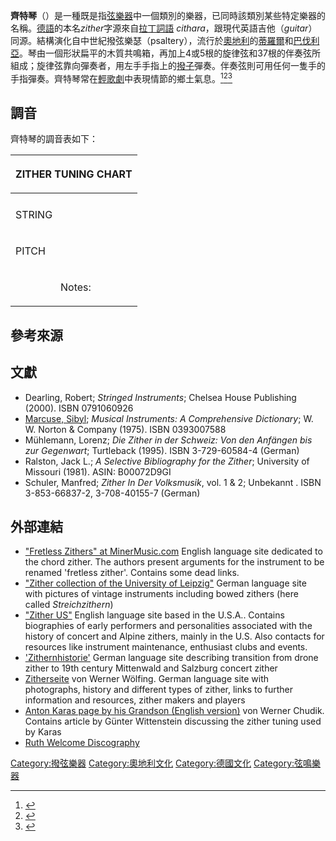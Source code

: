 {{Infobox instrument
|name                  = 齊特琴，锦瑟
|names                 =
|image                 = 2012-03-04-Trachselwald (Foto Dietrich Michael Weidmann) 002.JPG|200px
|image_capt            = 一個典型的齊特琴
|background            = string
|classification        = [[絃樂器|絃樂器]]（一般分類法）<br>[[絃鳴樂器|絃鳴樂器]]（[[霍恩博斯特爾-薩克斯分類法|薩克斯分類法]]）
|hornbostel_sachs      = 314.122-4
|hornbostel_sachs_desc = 絃線橫放、附盒形音箱的全板型齊特琴，使用琴鎚
|developed             = 16至17世紀
|range                 =
|related               = [[箏|箏]]、[[桑圖爾|桑圖爾]]、{{link-en|德西馬琴|Dulcimer}}、{{tsl|hu|Cimbalom|欽巴龍}}
|musicians             =
|builders              =
|midi                  =
|articles              =
}}
{{Listen
| filename = Zither solo from G'schichten aus dem Wienerwald Op.325.ogg
| title = 《維也納森林的故事圓舞曲》齊特琴獨奏 (1:04)
| description = 由[[Musopen|Musopen]]提供
}}

'''齊特琴'''（{{lang-de|'''Zither'''}}）是一種既是指[[弦樂器|弦樂器]]中一個類別的樂器，已同時該類別某些特定樂器的名稱。[[德語|德語]]的本名''zither''字源來自[[拉丁語|拉丁詞語]] ''cithara''，跟現代英語吉他（''guitar''）同源。結構演化自中世紀撥弦樂瑟（psaltery），流行於[[奧地利|奧地利]]的[[蒂羅爾|蒂羅爾]]和[[巴伐利亞|巴伐利亞]]。琴由一個形狀扁平的木質共鳴箱，再加上4或5根的旋律弦和37根的伴奏弦所組成；旋律弦靠向彈奏者，用左手手指上的[[撥子|撥子]]彈奏。伴奏弦則可用任何一隻手的手指彈奏。齊特琴常在[[輕歌劇|輕歌劇]]中表現情節的鄉土氣息。<ref>{{cite web
|title=Strings on a table
|work=Merriam-Webster.com
|publisher=Merriam-Webster
|year=2013
|url=http://www.merriam-webster.com/dictionary/zither
|accessdate=2013-10-26
}}</ref><ref>{{cite web
|title=zither
|work=Dictionary.com Unabridged
|publisher=Random House, Inc.
|year=2013
|url=http://dictionary.reference.com/browse/zither
|accessdate=2013-10-26
}}</ref><ref>{{cite web
|title=zither
|work=Oxford Dictionaries Online
|publisher=Oxford University Press
|year=2013
|url=http://www.oxforddictionaries.com/us/definition/american_english/zither
|accessdate=2013-10-26
}}</ref>

==調音==

齊特琴的調音表如下：
{|class="wikitable collapsible" style="font-size: 73%"
! scope="col 1" colspan="44"| ZITHER TUNING CHART
|-
!scope="col 1" colspan="2"|
! scope="col 1" colspan="5"|FRETTED
! scope="col 1" colspan="37"|UNFRETTED
|-
!scope="col 2" colspan="2" rowspan="2"|STRING
|colspan="5"|Melody
|colspan="12"|Accompaniment
|colspan="12"|Basses
|colspan="13"|Countrabasses
|-
|1
|2
|3
|4
|5
|6
|7
|8
|9
|10
|11
|12
|13
|14
|15
|16
|17
|18
|19
|20
|21
|22
|23
|24
|25
|26
|27
|28
|29
|30
|31
|32
|33
|34
|35
|36
|37
|38
|39
|40
|41
|42
|-
!scope="col 1" rowspan="2"|PITCH
!scope="col 1" |Munich
|A4
|A4
|D4
|G3
|C3
|Eb4
|Bb3
|F4
|C4
|G3
|D4
|A3
|E4
|B3
|F#3
|C#4
|G#3
|Eb3
|Bb2
|F3
|C3
|G2
|D3
|A2
|E3
|B2
|F#2
|C#3
|G#2
|F2
|E2
|Eb2
|D2
|C#2
|C2
|B1
|Bb1
|A1
|G#1
|G1
|F#1
|F1
|-
!scope="col 1" |Viennese
|A4
|D4
|G3
|G3
|C3
|Ab4
|Eb4
|Bb3
|F4
|C4
|G4
|D4
|A3
|E4
|B3
|F#4
|C#4
|G#3
|Eb2
|Bb2
|F2
|C3
|G2
|D2
|A2
|E2
|B2
|F#2
|C#2
|G#2
|C2
|B1
|Bb1
|A1
|G#
|G1
|F#1
|F1
!scope="col 4" colspan="4"|
|-
!scope="col 2" colspan="2" style="padding-left: 5em" |Notes:
|colspan="29"|Basic
|colspan="6"|Concert
|colspan="7"|Alpine
|}

==參考來源==
{{Reflist}}

==文獻==
*Dearling, Robert; ''Stringed Instruments''; Chelsea House Publishing (2000). ISBN 0791060926
*[[Sibyl_Marcuse|Marcuse, Sibyl]]; ''Musical Instruments: A Comprehensive Dictionary''; W. W. Norton & Company (1975). ISBN 0393007588
*Mühlemann, Lorenz; ''Die Zither in der Schweiz: Von den Anfängen bis zur Gegenwart ''; Turtleback (1995). ISBN 3-729-60584-4 (German)
*Ralston, Jack L.; ''A Selective Bibliography for the Zither''; University of Missouri (1981). ASIN: B00072D9GI
*Schuler, Manfred; ''Zither In Der Volksmusik '', vol. 1 & 2; Unbekannt . ISBN 3-853-66837-2, 3-708-40155-7 (German)

==外部連結==
{{Commons category|Zithers}}
{{Wikisource1911Enc}}
*[http://www.minermusic.com/dolceola/fretless_zithers.htm "Fretless Zithers" at MinerMusic.com] English language site dedicated to the chord zither. The authors present arguments for the instrument to be renamed 'fretless zither'. Contains some dead links.
*[http://www.studia-instrumentorum.de/MUSEUM/zithern.htm "Zither collection of the University of Leipzig"] German language site with pictures of vintage instruments including bowed zithers (here called ''Streichzithern'')
*[http://www.zither.us "Zither US"] English language site based in the U.S.A.. Contains biographies of early performers and personalities associated with the history of concert and Alpine zithers, mainly in the U.S. Also contacts for resources like instrument maintenance, enthusiast clubs and events.
*[https://web.archive.org/web/20110612052901/http://www.zitherbau-wuensche.de/zitherhistorie.htm 'Zithernhistorie'] German language site describing transition from drone zither to 19th century Mittenwald and Salzburg concert zither
*[https://web.archive.org/web/20130123084512/http://home.arcor.de/weselaner/konzertzither/zither2.html Zitherseite] von Werner Wölfing. German language site with photographs, history and different types of zither, links to further information and resources, zither makers and players
* [http://www.antonkaras.at/frameset_english.htm Anton Karas page by his Grandson (English version)] von Werner Chudik. Contains article by Günter Wittenstein discussing the zither tuning used by Karas
*[http://www.discogs.com/artist/843632-Ruth-Welcome Ruth Welcome Discography]

{{乐器}}
{{Authority control}}

[[Category:撥弦樂器|Category:撥弦樂器]]
[[Category:奧地利文化|Category:奧地利文化]]
[[Category:德國文化|Category:德國文化]]
[[Category:弦鳴樂器|Category:弦鳴樂器]]